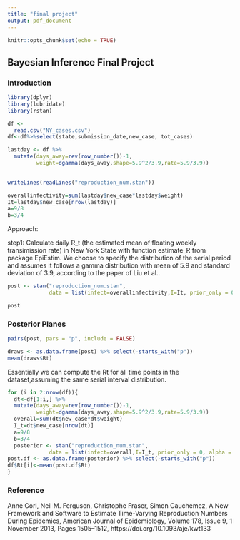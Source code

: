 ---
title: "final project"
output: pdf_document
---

```{r setup, include=FALSE}
knitr::opts_chunk$set(echo = TRUE)
```

## Bayesian Inference Final Project

### Introduction



```{r,warning=FALSE,message=FALSE}
library(dplyr)
library(lubridate)
library(rstan)

```

```{r}
df <- 
  read.csv("NY_cases.csv") 
df<-df%>%select(state,submission_date,new_case, tot_cases)
```

```{r}
lastday <- df %>% 
  mutate(days_away=rev(row_number())-1,
         weight=dgamma(days_away,shape=5.9^2/3.9,rate=5.9/3.9))
  
```

```{r, comment="", echo = FALSE}
writeLines(readLines("reproduction_num.stan"))
```


```{r}
overallinfectivity=sum(lastday$new_case*lastday$weight)
It=lastday$new_case[nrow(lastday)]
a=9/8
b=3/4
```


Approach:

step1: Calculate daily R_t (the estimated mean of floating weekly transimission rate) in New York State with function estimate_R from package EpiEstim. We choose to specify the distribution of the serial period and assumes it follows a gamma distribution with mean of 5.9 and standard deviation of 3.9, according to the paper of Liu et al.. 


```{r, Stan, results = "hide", message = FALSE, warning = FALSE}
post <- stan("reproduction_num.stan",   
             data = list(infect=overallinfectivity,I=It, prior_only = 0, alpha = a, beta=b))
```

```{r}
post
```



### Posterior Planes

```{r, fig.width=10, fig.height=5, small.mar = TRUE}
pairs(post, pars = "p", include = FALSE) 
```
```{r, fig.width=10, fig.height=5, small.mar = TRUE}
draws <- as.data.frame(post) %>% select(-starts_with("p"))
mean(draws$Rt)
```
Essentially we can compute the Rt for all time points in the dataset,assuming the same serial interval distribution. 

```{r, loop, results = "hide", message = FALSE, warning = FALSE}
for (i in 2:nrow(df)){
  dt<-df[1:i,] %>% 
  mutate(days_away=rev(row_number())-1,
         weight=dgamma(days_away,shape=5.9^2/3.9,rate=5.9/3.9))
  overall=sum(dt$new_case*dt$weight)
  I_t=dt$new_case[nrow(dt)]
  a=9/8
  b=3/4
  posterior <- stan("reproduction_num.stan",   
             data = list(infect=overall,I=I_t, prior_only = 0, alpha = a, beta=b))
post.df <- as.data.frame(posterior) %>% select(-starts_with("p"))
df$Rt[i]<-mean(post.df$Rt)
}


```


### Reference

Anne Cori, Neil M. Ferguson, Christophe Fraser, Simon Cauchemez, A New Framework and Software to Estimate Time-Varying Reproduction Numbers During Epidemics, American Journal of Epidemiology, Volume 178, Issue 9, 1 November 2013, Pages 1505–1512, https://doi.org/10.1093/aje/kwt133

